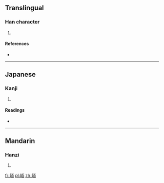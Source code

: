 ==Translingual==

===Han character===
{{Han char|rn=46|rad=山|as=06|sn=9|four=2172<sub>7</sub>|canj=山一月中 (UMBL), X山一月中 (XUMBL)|ids=⿰[[山]][[而]]}}

# {{defn|Han|sort=山06}}

====References====
* {{Han ref|kx=0310.230|dkj=08034|hdz=10769.180|uh=5CCF|ud=23759|bh=CEA9|bd=52905}}

----

==Japanese==

===Kanji===
{{ja-kanji|grade=|rs=山06}}

# {{defn|lang=ja|sort=山06}}

====Readings====
* {{ja-readings|on=[[じ]] (ji), [[に]] (ni)|kun=}}

----

==Mandarin==

===Hanzi===
{{cmn-hanzi|pin=[[ěr]] ([[er3]])|wg=erh<sup>3</sup>}}

# {{defn|lang=cmn|sort=山06}}

[[fr:峏]]
[[pl:峏]]
[[zh:峏]]